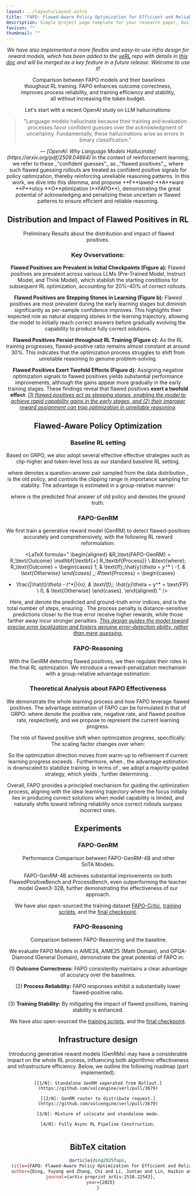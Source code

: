 ```yaml
---
layout: ../layouts/Layout.astro
title: "FAPO: Flawed-Aware Policy Optimization for Efficient and Reliable Reasoning"
description: Simple project page template for your research paper, built with Astro and Tailwind CSS
favicon: ""
thumbnail: ""
---
```








<Header
  title={frontmatter.title}
  authors={[
    {
      name: "Yuyang Ding",
      url: "https://yyding1.github.io/",
      institution: "Soochow University",
      email: "yyding23@stu.suda.edu.cn",
      notes: ["†", "‡"],
    },
    {
      name: "Chi Zhang",
      url: "https://sites.google.com/view/chizhang-usc/",
      institution: "ByteDance Seed",
      email: "zhangchi.usc1992@bytedance.com",
      notes: ["‡"],
    },
    {
      name: "Juntao Li",
      url: "https://lijuntaopku.github.io/",
      institution: "Soochow University",
      email: "ljt@suda.edu.cn",
      notes: ["†", "*"],
    },
    {
      name: "Haibin Lin",
      url: "https://sites.google.com/view/haibinlin/",
      institution: "ByteDance Seed",
      email: "haibin.lin@bytedance.com",
      notes: ["‡"],
    },
    {
      name: "Xin Liu",
      url: "https://openreview.net/profile?id=~Xin_Liu51",
      institution: "ByteDance Seed",
      email: "liuxin.ai@bytedance.com",
      notes: ["‡"],
    },
    {
      name: "Min Zhang",
      url: "https://zhangmin-nlp-ai.github.io/",
      institution: "Soochow University",
      email: "minzhang@suda.edu.cn",
      notes: ["†"],
    },
  ]}
  conference=""
  links={[
    {
      name: "Homepage",
      url: "https://fapo-rl.github.io",
      icon: "lucide:home",
    },
    {
      name: "Code",
      url: "https://github.com/yyDing1/FAPO",
      icon: "ri:github-line",
    },
    {
      name: "Paper",
      url: "https://arxiv.org/abs/2510.22543",
      icon: "academicons:arxiv",
    },
    {
      name: "Collection",
      url: "https://huggingface.co/collections/dyyyyyyyy/fapo",
      icon: "simple-icons:huggingface"
    },
    {
      name: "Infra Doc",
      url: "https://verl.readthedocs.io/en/latest/advance/reward_loop.html",
      icon: "ri:file-pdf-2-line",
    }
  ]}
/>

_We have also implemented a more flexible and easy-to-use infra design for reward models, which has been added to the [veRL](https://github.com/volcengine/verl) repo with details in [this doc](https://verl.readthedocs.io/en/latest/advance/reward_loop.html) and will be merged as a key feature in a future release. Welcome to use it!_

<Figure>
  <Image slot="figure" source={introMain} altText="Comparison between FAPO models and their baselines thoughout RL training." />
  <Fragment slot="caption">Comparison between FAPO models and their baselines thoughout RL training. FAPO enhances outcome correctness, improves process reliability, and training efficiency and stability, all without increasing the token budget.</Fragment>
</Figure>

<HighlightedSection>
  Let's start with a recent OpenAI study on LLM hallucinations:
  <blockquote class="text-lg md:text-xl leading-relaxed text-zinc-900 dark:text-zinc-50 italic">
    "Language models hallucinate because their training and evaluation processes favor confident guesses over the acknowledgment of uncertainty. Fundamentally, these hallucinations arise as errors in binary classification."
  </blockquote>
  <cite class="ml-auto">
    — [OpenAI: Why Language Models Hallucinate](https://arxiv.org/pdf/2509.04664)
  </cite>
  In the context of reinforcement learning, we refer to these _"confident guesses"_ as _"flawed positives"_, where such flawed guessing rollouts are treated as confident positive signals for policy optimization, thereby reinforcing unreliable reasoning patterns.
  In this work, we dive into this dilemma, and propose **F**lawed-**A**ware **P**olicy **O**ptimization (**FAPO**), demonstrating the great potential of acknowledging and penalizing these uncertain or flawed patterns to ensure efficient and reliable reasoning.
</HighlightedSection>


## <center>Distribution and Impact of Flawed Positives in RL</center>

<Figure>
  <Image slot="figure" source={preliminaryMain} altText="Preliminary Results about the distribution and impact of flawed positives." />
  <Fragment slot="caption">Preliminary Results about the distribution and impact of flawed positives.</Fragment>
</Figure>

### Key Ovservations:

**Flawed Positives are Prevalent in Initial Checkpoints (Figure a):**
Flawed positives are prevalent across various LLMs (Pre-Trained Model, Instruct Model, and Think Model), which stablish the starting conditions for subsequent RL optimization, accounting for 20%–40% of correct rollouts.

**Flawed Positives are Stepping Stones in Learning (Figure b):**
Flawed positives are most prevalent during the early learning stages but diminish significantly as per-sample confidence improves.
This highlights their expected role as natural stepping stones in the learning trajectory, allowing the model to initially reach correct answers before gradually evolving the capability to produce fully correct solutions.

**Flawed Positives Persist throughout RL Training (Figure c):**
As the RL training progresses, flawed-positive ratio remains almost constant at around 30%.
This indicates that the optimization process struggles to shift from unreliable reasoning to genuine problem-solving.

**Flawed Positives Exert Twofold Effects (Figure d):**
Assigning negative optimization signals to flawed positives yields substantial performance improvements, although the gains appear more gradually in the early training stages.
These findings reveal that flawed positives **exert a twofold effect**:
<u>_(1) flawed positives act as stepping stones, enabling the model to achieve rapid capability gains in the early stages,
and (2) their improper reward assignment can trap optimization in unreliable reasoning_</u>.

## <center>Flawed-Aware Policy Optimization</center>


### Baseline RL setting

Based on GRPO, we also adopt several effective effective strategies such as clip-higher and token-level loss as our standard baseline RL setting.

<LaTeX formula="
\begin{aligned}
    &\mathcal{J}(\theta) = \mathbb{E}_{(q, a)\sim \mathcal{D},\{o_i\}_{i=1}^{G}\sim\pi_{\theta_\text{old}}(\cdot|q)} \\
    &\;\;\frac{1}{\sum_{i=1}^{G}|o_i|}\sum_{i=1}^{G}\sum_{t=1}^{|o_i|}\left\{\min \left[\frac{\pi_\theta(o_t|q, o_{<t})}{\pi_{\theta_\text{old}}(o_t|q, o_{<t})}\hat{A}_{i,t}, \text{clip}(\frac{\pi_\theta(o_t|q, o_{<t})}{\pi_{\theta_\text{old}}(o_t|q, o_{<t})}, 1-\epsilon_{l}, 1+\epsilon_{h})\hat{A}_{i,t}\right]\right\}.
\end{aligned}
" />
where <LaTeX inline formula="(q, a)" /> denotes a question-answer pair sampled from the data distribution <LaTeX inline formula="\mathcal{D}" />, <LaTeX inline formula="\pi_{\theta_{\text{old}}}" /> is the old policy, and <LaTeX inline formula="\epsilon" /> controls the clipping range in importance sampling for stability.
The advantage <LaTeX inline formula="A_{i,t}" /> is estimated in a group-relative manner:

<LaTeX formula="
\hat{A}_{i,t} = (r_i - \mu_\text{GRPO}) / \sigma_\text{GRPO}, \;\; \text{where} \\
\mu_\text{GRPO} = \text{mean}(\{R_{i}\}_{i=1}^G);\;\; \sigma_\text{GRPO} = \text{std}(\{R_{i}\}_{i=1}^G); \;\;
r_i = R_\text{rule}(o, a^*) =
\begin{cases}
1, & \text{If}\;\;o = a^* \\
-1, & \text{Otherwise}
\end{cases}
" />
where <LaTeX inline formula="o" /> is the predicted final answer of old policy and <LaTeX inline formula="a^*" /> denotes the ground truth.

### FAPO-GenRM

We first train a generative reward model (GenRM) to detect flawed-positives accurately and comprehensively, with the following RL reward reformulation:

<LaTeX formula="
\begin{aligned}
  &R_\text{FAPO-GenRM} = R_\text{Outcome} \mathbf{\textbf{+} R_\textbf{Process}} \\
  &\text{where}\;
  R_\text{Outcome} =
  \begin{cases}
  1, & \text{If}\;\;\hat{y}_\theta = y^* \\
  -1, & \text{Otherwise}
  \end{cases}
  ,\;
  R_\text{Process} =
  \begin{cases}
  - \frac{|\hat{t}_\theta - t^*|}{n}, & \text{If}\;\; \hat{y}_\theta = y^* = \text{FP} \\
  0, & \text{Otherwise}
  \end{cases}.
\end{aligned}
" />

Here, <LaTeX inline formula="\hat{t}_\theta" /> and <LaTeX inline formula="t^*" /> denote the predicted and ground-truth error indices, and <LaTeX inline formula="n" /> is the total number of steps, ensuring <LaTeX inline formula="R_\text{Process}\in [-1, 0]" />.
The process penalty is distance-sensitive: predictions closer to the true error receive higher rewards, while those farther away incur stronger penalties.
<u>_This design guides the model toward precise error localization and fosters genuine error-detection ability, rather than mere guessing._</u>

### FAPO-Reasoning

With the GenRM detecting flawed positives, we then regulate their roles in the final RL optimization.
We introduce a reward-penalization mechanism with a group-relative advantage estimation:

<LaTeX formula="
\begin{aligned}
R_\text{FAPO}&(o, a^*|\theta) = R_\text{RLVR}(o, a^*) \mathbf{\textbf{+} R_\Delta(o,a^* | \theta)}, \\
&\text{where}\; R_\Delta(o,a^* | \theta) = 
\begin{cases}
-\lambda, & \text{If}\;\;\mathcal{I}(o, a^*)\;\text{and}\;\hat{y}_\theta(o, a^*)=\text{FP} \\
0, & \text{Otherwise}
\end{cases}, \\
\hat{A}_{i,t} &= \left[r_i - \text{mean}(\{R_{i}\}_{i=1}^G)\right] / \text{std}(\{R_{i}\}_{i=1}^G).
\end{aligned}
" />

### Theoretical Analysis about FAPO Effectiveness

We demonstrate the whole learning process and how FAPO leverage flawed positives.
The advantage estimation of FAPO can be formulated in that of GRPO:
<LaTeX formula="
\begin{aligned}
\begin{cases}
\mu_\text{FAPO} = \mu_\text{GRPO} - \lambda\gamma \\
\sigma_\text{FAPO}^2 = \sigma_\text{GRPO}^2 + \lambda \gamma(1-\gamma) (\lambda - \frac{4}{\alpha / \beta + 1})
\end{cases}
\end{aligned}
" />
where <LaTeX inline formula="\alpha, \beta, \gamma" /> denote the positive rate, negative rate, and flawed positive rate, respectively, and we propose <LaTeX inline formula="\rho = \frac{\alpha}{\beta}" /> to represent the current learning progress.

The role of flawed positive shift when optimization progress, specifically:
<LaTeX formula="
\begin{aligned}
\hat{A}_\text{Flawed} = \frac{1 - \lambda - \mu_\text{FAPO}}{\sigma_\text{FAPO}} < 0
\; \Leftrightarrow \; \lambda > \frac{2\beta}{\alpha + \beta} = \frac{2}{\alpha / \beta + 1}
\; \Leftrightarrow \; \rho = \frac{\alpha}{\beta} > \frac{2}{\lambda} - 1
\end{aligned}
" />
The scaling factor <LaTeX inline formula="\sigma_\text{FAPO}^2" /> changes over <LaTeX inline formula="\sigma_\text{GRPO}^2" /> when:
<LaTeX formula="
\begin{aligned}
\sigma_\text{FAPO}^2-\sigma_\text{GRPO}^2 &= \lambda \gamma(1-\gamma) (\lambda - \frac{4}{\alpha / \beta + 1}) \\
\therefore
\text{when }\frac{\alpha}{\beta} < \frac{4}{\lambda} - 1 \Rightarrow \sigma_\text{FAPO}^2 < &\sigma_\text{GRPO}^2; \;\;
\text{when }\frac{\alpha}{\beta} > \frac{4}{\lambda} - 1 \Rightarrow \sigma_\text{FAPO}^2 > \sigma_\text{GRPO}^2
\end{aligned}
" />


So the optimization direction moves from warm-up to refinement if current learning progress <LaTeX inline formula="\rho" /> exceeds <LaTeX inline formula="\frac{2}{\lambda} - 1" />.
Furthermore, when <LaTeX inline formula="\rho > \frac{4}{\lambda} - 1" />, the advantage estimation is downscaled to stabilize training.
In terms of <LaTeX inline formula="\lambda" />, we adopt a majority-guided strategy, which yields <LaTeX inline formula="\rho_\text{shift} = 1" />, further determining <LaTeX inline formula="\lambda = 1" />.

Overall, FAPO provides a principled mechanism for guiding the optimization process, aligning with the ideal learning trajectory where the focus initially lies in producing correct solutions when model capability is limited, and naturally shifts toward refining reliability once correct rollouts surpass incorrect ones.


## <center>Experiments</center>

### FAPO-GenRM

<Figure>
  <Image slot="figure" source={genrmMain} altText="Performance Comparison between FAPO-GenRM-4B and other SoTA Models." />
  <Fragment slot="caption">Performance Comparison between FAPO-GenRM-4B and other SoTA Models.</Fragment>
</Figure>

FAPO-GenRM-4B achieves substantial improvements on both FlawedPositiveBench and ProcessBench, even outperforming the teacher model Qwen3-32B, further demonstrating the effectiveness of our approach.

We have also open-sourced the training dataset [FAPO-Critic](https://huggingface.co/collections/dyyyyyyyy/fapo), [training scripts](https://github.com/volcengine/verl/tree/main/recipe/fapo), and the [final checkpoint](https://huggingface.co/collections/dyyyyyyyy/fapo).

### FAPO-Reasoning

<Figure>
  <Image slot="figure" source={expMain} altText="Comparison between FAPO-Reasoning and the baseline." />
  <Fragment slot="caption">Comparison between FAPO-Reasoning and the baseline.</Fragment>
</Figure>

We evaluate FAPO Models in AIME24, AIME25 (Math Domain), and GPQA-Diamond (General Domain), demonstrate the great potential of FAPO in:

(1) **Outcome Correctness:** FAPO consistently maintains a clear advantage of accuracy over the baselines.

(2) **Process Reliability:** FAPO responses exhibit a substantially lower flawed-positive ratio.

(3) **Training Stability:** By mitigating the impact of flawed positives, training stability is enhanced.

We have also open-sourced the [training scripts](https://github.com/volcengine/verl/tree/main/recipe/fapo), and the [final checkpoint](https://huggingface.co/collections/dyyyyyyyy/fapo).

## Infrastructure design

<TwoColumns>
  <text slot="left">
    Introducing generative reward models (GenRMs) may have a considerable impact on the whole RL process, influencing both algorithmic effectiveness and infrastructure efficiency.
    Below, we outline the following roadmap (part implemented):

    [[1/N]: Standalone GenRM seperated from Rollout.](https://github.com/volcengine/verl/pull/3679)

    [[2/N]: GenRM router to distribute request.](https://github.com/volcengine/verl/pull/3679)

    [3/N]: Mixture of colocate and standalone mode.

    [4/N]: Fully Async RL Pipeline Construction.
  </text>
  <Figure slot="right">
    <Image slot="figure" source={infraMain} altText="Infra Design" />
  </Figure>
</TwoColumns>

## BibTeX citation

```bibtex
@article{ding2025fapo,
  title={FAPO: Flawed-Aware Policy Optimization for Efficient and Reliable Reasoning},
  author={Ding, Yuyang and Zhang, Chi and Li, Juntao and Lin, Haibin and Liu, Xin and Zhang, Min},
  journal={arXiv preprint arXiv:2510.22543},
  year={2025}
}
```
